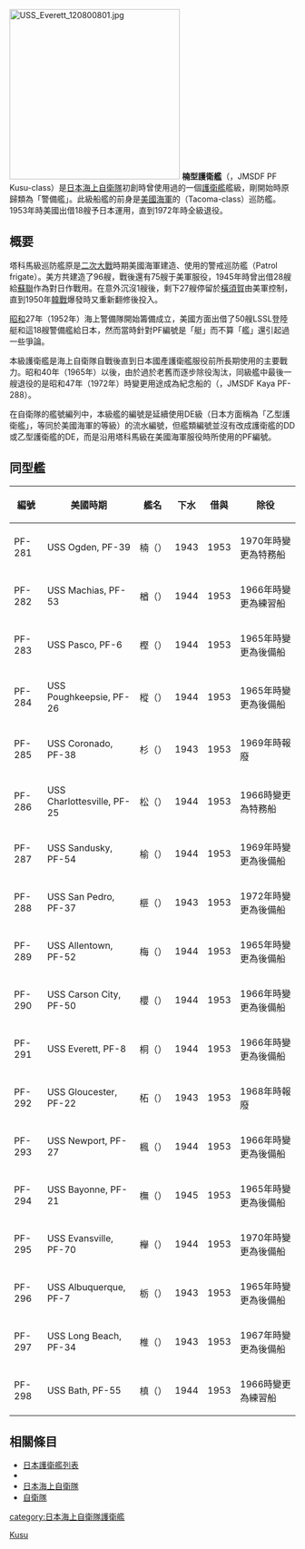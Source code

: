 {{軍艦模板
|名稱= 楠型 [[File:Naval_Ensign_of_Japan.svg|30px]]<br /><small>{{lang|ja|す型護衛艦}}</small>
|圖片= [[File:Uss_Albuquerque_120800703.jpg|300px]]
|照片說明=栃號（{{lang|ja|とち}}，JMSDF Tochi PF-296）的前身{{link-en|阿布奎基號巡防艦|USS Albuquerque, PF-7|阿布奎基號}}（USS Albuquerque PF-7）。1944年時攝於美國加州[[舊金山|舊金山]]外海。
|艦種= [[護衛艦_(日本)|護衛艦]]
|艦名= 
|擁有國= {{JAP}}
|前型= 
|次型= 朝日型
|同型= 
|竣工= 1943
|結局= 1972退役
|狀態= 
|排水= 
|標準= 
|基準= {{convert|1450|t|sigfig=3}}
|滿載= {{convert|2250|t|sigfig=3}}
|長度= 93.3m
|闊度= 11.4m
|吃水= 3.5m
|飛行= 
|鍋爐= 2具蒸氣鍋爐
|引擎= 2軸 5,500馬力
|極速= 18節
|續航= 
|燃料= 柴油
|乘員= 170人
|艦載機=
|裝備= 2 x 40mm機槍<br>9 x 20mm機槍<br>3 x 3in/50口徑高射砲<br>8 ×深水炸彈<br>Hedgehog小型反潛火箭
|裝甲= 
|其它=
}}
[[File:USS_Everett_120800801.jpg|300px]]
'''楠型護衛艦'''（{{lang-ja|くす型護衛艦}}，JMSDF PF Kusu-class）是[[日本|日本]][[海上自衛隊|海上自衛隊]]初創時曾使用過的一個[[護衛艦_(日本)|護衛艦]]艦級，剛開始時原歸類為「警備艦」。此級船艦的前身是[[美國海軍|美國海軍]]的{{link-en|塔科馬級巡防艦|Tacoma-class frigate|塔科馬級}}（Tacoma-class）巡防艦。1953年時美國出借18艘予日本運用，直到1972年時全級退役。

== 概要 ==
塔科馬級巡防艦原是[[二次大戰|二次大戰]]時期美國海軍建造、使用的警戒巡防艦（Patrol frigate）。美方共建造了96艘，戰後還有75艘于美軍服役，1945年時曾出借28艘給[[蘇聯|蘇聯]]作為對日作戰用。在意外沉沒1艘後，剩下27艘停留於[[橫須賀|橫須賀]]由美軍控制，直到1950年[[韓戰|韓戰]]爆發時又重新翻修後投入。

[[昭和|昭和]]27年（1952年）海上警備隊開始籌備成立，美國方面出借了50艘LSSL登陸艇和這18艘警備艦給日本，然而當時針對PF編號是「艇」而不算「艦」還引起過一些爭論。

本級護衛艦是海上自衛隊自戰後直到日本國產護衛艦服役前所長期使用的主要戰力。昭和40年（1965年）以後，由於過於老舊而逐步除役淘汰，同級艦中最後一艘退役的是昭和47年（1972年）時變更用途成為紀念船的{{link-en|聖佩卓號巡防艦|USS San Pedro (PF-37)|榧號}}（{{lang|ja|かや}}，JMSDF Kaya PF-288）。

在自衛隊的艦號編列中，本級艦的編號是延續使用DE級（日本方面稱為「乙型護衛艦」，等同於美國海軍的{{link-en|護航驅逐艦|Destroyer escort}}等級）的流水編號，但艦類編號並沒有改成護衛艦的DD或乙型護衛艦的DE，而是沿用塔科馬級在美國海軍服役時所使用的PF編號。

== 同型艦 ==
{|class=wikitable
! 編號 || 美國時期 || 艦名|| 下水 || 借與 || 除役
|-
| PF-281 ||USS Ogden, PF-39 || 楠（{{lang|ja|くす}}） 
|  1943
| 1953 || 1970年時變更為特務船
|-
| PF-282 ||USS Machias, PF-53 || 楢（{{lang|ja|なら}}） 
|   1944 
| 1953|| 1966年時變更為練習船 
|-
| PF-283 ||USS Pasco, PF-6|| 樫（{{lang|ja|かし}}）　 
|  1944  
| 1953|| 1965年時變更為後備船 
|-
| PF-284 ||USS Poughkeepsie, PF-26|| 樅（{{lang|ja|もみ}}）　 
|   1944  
| 1953||1965年時變更為後備船 
|-
| PF-285 ||USS Coronado, PF-38|| 杉（{{lang|ja|すぎ}}）　 
|  1943  
| 1953|| 1969年時報廢 
|-
| PF-286 ||USS Charlottesville, PF-25|| 松（{{lang|ja|まつ}}）　 
|  1944  
| 1953|| 1966時變更為特務船 
|-
| PF-287 ||USS Sandusky, PF-54|| 榆（{{lang|ja|にれ}}）　 
|  1944  
| 1953|| 1969年時變更為後備船
|-
| PF-288 ||USS San Pedro, PF-37|| 榧（{{lang|ja|かや}}）　 
|  1943  
| 1953|| 1972年時變更為後備船
|-
| PF-289 ||USS Allentown, PF-52|| 梅（{{lang|ja|うめ}}）　 
|  1944  
| 1953|| 1965年時變更為後備船
|-
| PF-290 ||USS Carson City, PF-50|| 櫻（{{lang|ja|さくら}}）　 
|  1944  
| 1953|| 1966年時變更為後備船
|-
| PF-291 ||USS Everett, PF-8|| 桐（{{lang|ja|きり}}）　 
|  1944  
| 1953|| 1966年時變更為後備船
|-
| PF-292 ||USS Gloucester, PF-22|| 柘（{{lang|ja|つげ}}）　 
|  1943  
| 1953|| 1968年時報廢 
|-
| PF-293 ||USS Newport, PF-27|| 楓（{{lang|ja|かえで}}）　 
|  1944  
| 1953|| 1966年時變更為後備船
|-
| PF-294 ||USS Bayonne, PF-21|| 橅（{{lang|ja|ぶな}}）　 
|  1945  
| 1953|| 1965年時變更為後備船
|-
| PF-295 ||USS Evansville, PF-70|| 櫸（{{lang|ja|けやき}}）　 
|  1944  
| 1953|| 1970年時變更為後備船 
|-
| PF-296 ||USS Albuquerque, PF-7|| 栃（{{lang|ja|とち}}）　 
|  1943  
| 1953|| 1965年時變更為後備船
|-
| PF-297 ||USS Long Beach, PF-34|| 椎（{{lang|ja|しい}}）　 
|  1943  
| 1953|| 1967年時變更為後備船
|-
| PF-298 ||USS Bath, PF-55|| 槙（{{lang|ja|まき}}）　 
|  1944  
| 1953|| 1966時變更為練習船 
|}

==相關條目==
* [[護衛艦_(日本)#護衛艦列表|日本護衛艦列表]]
*{{link-ja|海上自衛隊第一術科學校|海上自衛隊第1術科学校}}
*[[日本海上自衛隊|日本海上自衛隊]]
*[[自衛隊|自衛隊]]

{{日本護衛艦}}

[[category:日本海上自衛隊護衛艦|category:日本海上自衛隊護衛艦]]
[[Category:日本軍艦艦級|Kusu]]